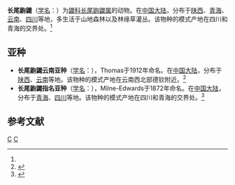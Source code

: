 {{Speciesbox
| taxon = Scaptonyx fusicaudatus
| binomial_authority = (Milne-Edwards, 1872)<ref name='id31'>{{cite web| url =http://www.bioinfo.cn/db05/BjdwSpecies.php?action=view&id=31| title =长尾鼩鼹| work =《中国动物物种编目数据库》| publisher =中国科学院微生物研究所| author =中国科学院动物研究所| accessdate =2009-03-27| deadurl =yes| archiveurl =https://web.archive.org/web/20160305084722/http://www.bioinfo.cn/db05/BjdwSpecies.php?action=view&id=31| archivedate =2016-03-05}}</ref>
}}

'''长尾鼩鼹'''（[[学名|学名]]：{{lang|la|''Scaptonyx fusicaudatus''}}）为[[鼹科|鼹科]][[长尾鼩鼹属|长尾鼩鼹属]]的动物。在[[中国大陆|中国大陆]]，分布于[[陕西|陕西]]、[[青海|青海]]、[[云南|云南]]、[[四川|四川]]等地，多生活于山地森林以及林缘草灌丛。该物种的模式产地在四川和青海的交界处。<ref name='id31'/>

==亚种==
*'''长尾鼩鼹云南亚种'''（[[学名|学名]]：{{lang|la|''Scaptonyx fusicaudatus affinis''}}），Thomas于1912年命名。在[[中国大陆|中国大陆]]，分布于[[陕西|陕西]]、[[云南|云南]]等地。该物种的模式产地在云南西北部德钦附近。<ref name='id32'>{{cite web| url =http://www.bioinfo.cn/db05/BjdwSpecies.php?action=view&id=32| title =长尾鼩鼹云南亚种| work =《中国动物物种编目数据库》| publisher =中国科学院微生物研究所| author =中国科学院动物研究所| accessdate =2009-03-27| deadurl =yes| archiveurl =https://web.archive.org/web/20160305025906/http://www.bioinfo.cn/db05/BjdwSpecies.php?action=view&id=32| archivedate =2016-03-05}}</ref>
*'''长尾鼩鼹指名亚种'''（[[学名|学名]]：{{lang|la|''Scaptonyx fusicaudatus fusicaudatus''}}），Milne-Edwards于1872年命名。在[[中国大陆|中国大陆]]，分布于[[青海|青海]]、[[四川|四川]]等地。该物种的模式产地在四川和青海的交界处。<ref name='id33'>{{cite web| url =http://www.bioinfo.cn/db05/BjdwSpecies.php?action=view&id=33| title =长尾鼩鼹指名亚种| work =《中国动物物种编目数据库》| publisher =中国科学院微生物研究所| author =中国科学院动物研究所| accessdate =2009-03-27| deadurl =yes| archiveurl =https://web.archive.org/web/20160305053710/http://www.bioinfo.cn/db05/BjdwSpecies.php?action=view&id=33| archivedate =2016-03-05}}</ref>

== 参考文献 ==
{{reflist}}

{{哺乳类小作品}}
{{Taxonbar}}
[[Category:长尾鼩鼹属|C]]
[[Category:1872年描述的动物|C]]